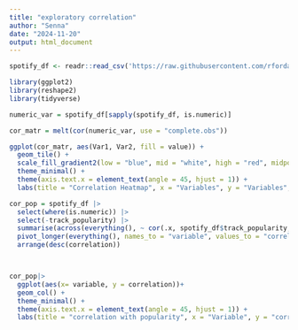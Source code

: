 ```yaml
---
title: "exploratory correlation"
author: "Senna"
date: "2024-11-20"
output: html_document
---
```

```r
spotify_df <- readr::read_csv('https://raw.githubusercontent.com/rfordatascience/tidytuesday/master/data/2020/2020-01-21/spotify_songs.csv')

```

```r
library(ggplot2)
library(reshape2)
library(tidyverse)
```

```r
numeric_var = spotify_df[sapply(spotify_df, is.numeric)]

cor_matr = melt(cor(numeric_var, use = "complete.obs"))
```
```r
ggplot(cor_matr, aes(Var1, Var2, fill = value)) +
  geom_tile() +
  scale_fill_gradient2(low = "blue", mid = "white", high = "red", midpoint = 0, limit = c(-1, 1)) +
  theme_minimal() +
  theme(axis.text.x = element_text(angle = 45, hjust = 1)) +
  labs(title = "Correlation Heatmap", x = "Variables", y = "Variables", fill = "Correlation")
```

```r
cor_pop = spotify_df |>
  select(where(is.numeric)) |> 
  select(-track_popularity) |> 
  summarise(across(everything(), ~ cor(.x, spotify_df$track_popularity, use = "complete.obs"))) |>
  pivot_longer(everything(), names_to = "variable", values_to = "correlation") |> 
  arrange(desc(correlation))



cor_pop|>
  ggplot(aes(x= variable, y = correlation))+
  geom_col() +
  theme_minimal() +
  theme(axis.text.x = element_text(angle = 45, hjust = 1)) +
  labs(title = "correlation with popularity", x = "Variable", y = "correlation")

```



















